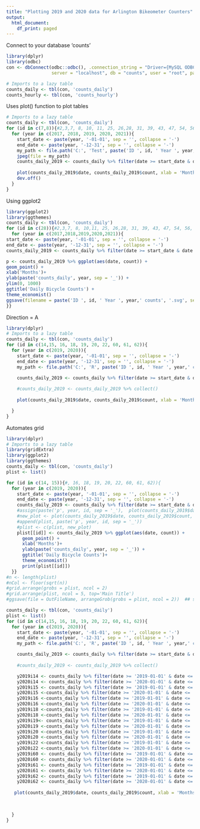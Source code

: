 ```yaml
---
title: "Plotting 2019 and 2020 data for Arlington Bikeometer Counters"
output:
  html_document:
    df_print: paged
---
```


Connect to your database 'counts'
```r
library(dplyr)
library(odbc)
con <- dbConnect(odbc::odbc(), .connection_string = "Driver={MySQL ODBC 8.0 Unicode Driver};", 
                 server = "localhost", db = "counts", user = "root", password = rstudioapi::askForPassword("Database password"))

# Imports to a lazy table
counts_daily <- tbl(con, 'counts_daily')
counts_hourly <- tbl(con, 'counts_hourly')
```

Uses plot() function to plot tables
```r
# Imports to a lazy table
counts_daily <- tbl(con, 'counts_daily')
for (id in c(7,8)){#2,3,7, 8, 10, 11, 25, 26,28, 31, 39, 43, 47, 54, 56, 57)){
  for (year in c(2017, 2018, 2019, 2020, 2021)){
    start_date <- paste(year, '-01-01', sep = '', collapse = '-')
    end_date <- paste(year, '-12-31', sep = '', collapse = '-')
    my_path <- file.path('C:', 'Test', paste('ID ', id, ' Year ', year,' counts ', '.jpg', sep = ''))
    jpeg(file = my_path)
    counts_daily_2019 <- counts_daily %>% filter(date >= start_date & date <= end_date & counter_id == id & direction == 'I') %>% collect()
    
    plot(counts_daily_2019$date, counts_daily_2019$count, xlab = 'Months', ylab = paste('counts_daily', year, sep = '_'), main=print(paste('CounterID = ', id, '  ', 'Year = ', year, sep = '')))
    dev.off()
  } 
}
```

Using ggplot2
```r
library(ggplot2)
library(ggthemes)
counts_daily <- tbl(con, 'counts_daily')
for (id in c(28)){#2,3,7, 8, 10,11, 25, 26,28, 31, 39, 43, 47, 54, 56, 57)){
  for (year in c(2017,2018,2019,2020,2021)){
start_date <- paste(year, '-01-01', sep = '', collapse = '-')
end_date <- paste(year, '-12-31', sep = '', collapse = '-')
counts_daily_2019 <- counts_daily %>% filter(date >= start_date & date <= end_date & counter_id == id & direction == 'I') %>% collect()

p <- counts_daily_2019 %>% ggplot(aes(date, count)) +
geom_point() +
xlab('Months')+
ylab(paste('counts_daily', year, sep = '_')) +
ylim(0, 1000)
ggtitle('Daily Bicycle Counts') +
theme_economist()
ggsave(filename = paste('ID ', id, ' Year ', year,' counts', '.svg', sep = ''), device = 'svg', dpi = 'retina')
}}
```


Direction = A
```r
library(dplyr)
# Imports to a lazy table
counts_daily <- tbl(con, 'counts_daily')
for (id in c(14,15, 16, 18, 19, 20, 22, 60, 61, 62)){
  for (year in c(2019, 2020)){
    start_date <- paste(year, '-01-01', sep = '', collapse = '-')
    end_date <- paste(year, '-12-31', sep = '', collapse = '-')
    my_path <- file.path('C:', 'R', paste('ID ', id, ' Year ', year,' counts ', '.jpg', sep = ''))

    counts_daily_2019 <- counts_daily %>% filter(date >= start_date & date <= end_date & counter_id == id & direction == 'A') %>% collect()
    
    #counts_daily_2019 <- counts_daily_2019 %>% collect()
   
    plot(counts_daily_2019$date, counts_daily_2019$count, xlab = 'Months', ylab = paste('counts_daily', year, sep = '_'), main=print(paste('Direction = A CounterID = ', id, '  ', 'Year = ', year, sep = '')))

  } 
}
```

Automates grid
```r
library(dplyr)
# Imports to a lazy table
library(gridExtra)
library(ggplot2)
library(ggthemes)
counts_daily <- tbl(con, 'counts_daily')
plist <- list()

for (id in c(14, 15)){#, 16, 18, 19, 20, 22, 60, 61, 62)){
  for (year in c(2019, 2020)){
    start_date <- paste(year, '-01-01', sep = '', collapse = '-')
    end_date <- paste(year, '-12-31', sep = '', collapse = '-')
    counts_daily_2019 <- counts_daily %>% filter(date >= start_date & date <= end_date & counter_id == id & direction == 'A') %>% collect()
    #assign(paste('p', year, id, sep = '_'),  plot(counts_daily_2019$date, counts_daily_2019$count, xlab = 'Months', ylab = paste('counts_daily', year, sep = '_'), main=print(paste('Direction = A CounterID = ', id, '  ', 'Year = ', year, sep = '')))) 
    #new_plot <- plot(counts_daily_2019$date, counts_daily_2019$count, xlab = 'Months', ylab = paste('counts_daily', year, sep = '_'), main=print(paste('Direction = A CounterID = ', id, '  ', 'Year = ', year, sep = ''))) 
    #append(plist, paste('p', year, id, sep = '_'))
    #plist <- c(plist, new_plot)
    plist[[id]] <- counts_daily_2019 %>% ggplot(aes(date, count)) +
      geom_point() +
      xlab('Months')+
      ylab(paste('counts_daily', year, sep = '_')) +
      ggtitle('Daily Bicycle Counts')+
      theme_economist()
      print(plist[[id]])
  }}
#n <- length(plist)
#nCol <- floor(sqrt(n))
#grid.arrange(grobs = plist, ncol = 2)
#grid.arrange(plist, ncol = 5, top='Main Title')
#ggsave(file = OutFileName, arrangeGrob(grobs = plist, ncol = 2))  ## save plot

```

```r
counts_daily <- tbl(con, 'counts_daily')
plist <- list()
for (id in c(14,15, 16, 18, 19, 20, 22, 60, 61, 62)){
  for (year in c(2019, 2020)){
    start_date <- paste(year, '-01-01', sep = '', collapse = '-')
    end_date <- paste(year, '-12-31', sep = '', collapse = '-')
    my_path <- file.path('C:', 'R', paste('ID ', id, ' Year ', year,' counts ', '.jpg', sep = ''))

    counts_daily_2019 <- counts_daily %>% filter(date >= start_date & date <= end_date & counter_id == id & direction == 'A') %>% collect()
    
    #counts_daily_2019 <- counts_daily_2019 %>% collect()

    y2019i14 <- counts_daily %>% filter(date >= '2019-01-01' & date <= '2019-12-31' & counter_id == 14 & direction == 'A') %>% collect()
    y2020i14 <- counts_daily %>% filter(date >= '2020-01-01' & date <= '2020-12-31' & counter_id == 14 & direction == 'A') %>% collect()
    y2019i15 <- counts_daily %>% filter(date >= '2019-01-01' & date <= '2019-12-31' & counter_id == 15 & direction == 'A') %>% collect()
    y2020i15 <-counts_daily %>% filter(date >= '2020-01-01' & date <= '2020-12-31' & counter_id == 15 & direction == 'A') %>% collect()
    y2019i16 <-counts_daily %>% filter(date >= '2019-01-01' & date <= '2019-12-31' & counter_id == 16 & direction == 'A') %>% collect()
    y2020i16 <-counts_daily %>% filter(date >= '2020-01-01' & date <= '2020-12-31' & counter_id == 16 & direction == 'A') %>% collect()
    y2019i18 <-counts_daily %>% filter(date >= '2019-01-01' & date <= '2019-12-31' & counter_id == 18 & direction == 'A') %>% collect()
    y2020i18 <-counts_daily %>% filter(date >= '2020-01-01' & date <= '2020-12-31' & counter_id == 18 & direction == 'A') %>% collect()
    y2019i19<- counts_daily %>% filter(date >= '2019-01-01' & date <= '2019-12-31' & counter_id == 19 & direction == 'A') %>% collect()
    y2020i19 <-counts_daily %>% filter(date >= '2020-01-01' & date <= '2020-12-31' & counter_id == 19 & direction == 'A') %>% collect()
    y2019i20 <-counts_daily %>% filter(date >= '2019-01-01' & date <= '2019-12-31' & counter_id == 20 & direction == 'A') %>% collect()
    y2020i20 <-counts_daily %>% filter(date >= '2020-01-01' & date <= '2020-12-31' & counter_id == 20 & direction == 'A') %>% collect()
    y2019i22 <-counts_daily %>% filter(date >= '2019-01-01' & date <= '2019-12-31' & counter_id == 22 & direction == 'A') %>% collect()
    y2020i22 <-counts_daily %>% filter(date >= '2020-01-01' & date <= '2020-12-31' & counter_id == 22 & direction == 'A') %>% collect()
    y2019i60 <- counts_daily %>% filter(date >= '2019-01-01' & date <= '2019-12-31' & counter_id == 60 & direction == 'A') %>% collect()
    y2020i60 <- counts_daily %>% filter(date >= '2020-01-01' & date <= '2020-12-31' & counter_id == 60 & direction == 'A') %>% collect()
    y2019i61 <- counts_daily %>% filter(date >= '2019-01-01' & date <= '2019-12-31' & counter_id == 61 & direction == 'A') %>% collect()
    y2020i61 <- counts_daily %>% filter(date >= '2020-01-01' & date <= '2020-12-31' & counter_id == 61 & direction == 'A') %>% collect()
    y2019i62 <- counts_daily %>% filter(date >= '2019-01-01' & date <= '2019-12-31' & counter_id == 62 & direction == 'A') %>% collect()
    y2020i62 <- counts_daily %>% filter(date >= '2020-01-01' & date <= '2020-12-31' & counter_id == 62 & direction == 'A') %>% collect()
  
   plot(counts_daily_2019$date, counts_daily_2019$count, xlab = 'Months', ylab = paste('counts_daily', year, sep = '_'), main=print(paste('Direction = A CounterID = ', id, '  ', 'Year = ', year, sep = '')))

   
    
  } 
}

```


